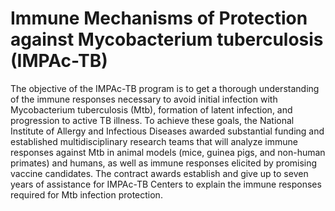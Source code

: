 # Immune Mechanisms of Protection against Mycobacterium tuberculosis (IMPAc-TB)

The objective of the IMPAc-TB program is to get a thorough understanding of the immune responses necessary to avoid initial infection with Mycobacterium tuberculosis (Mtb), formation of latent infection, and progression to active TB illness. To achieve these goals, the National Institute of Allergy and Infectious Diseases awarded substantial funding and established multidisciplinary research teams that will analyze immune responses against Mtb in animal models (mice, guinea pigs, and non-human primates) and humans, as well as immune responses elicited by promising vaccine candidates. The contract awards establish and give up to seven years of assistance for IMPAc-TB Centers to explain the immune responses required for Mtb infection protection.
